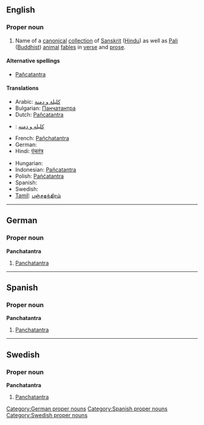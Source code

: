 ==English==

===Proper noun===
{{wikipedia}}
{{en-proper noun}}
# Name of a [[canonical]] [[collection]] of [[Sanskrit]] ([[Hindu]]) as well as [[Pali]] ([[Buddhist]]) [[animal]] [[fable]]s in [[verse]] and [[prose]].

====Alternative spellings====
* [[Pañcatantra]]

====Translations====
{{trans-top|a collection of Sanskrit and Pali animal fables in verse and prose}}
* Arabic: [[كليلة و دمنة]]
* Bulgarian: [[Панчатантра]]
* Dutch: [[Pañcatantra]]
* {{ttbc|Farsi}}: [[کلیله و دمنه]]
* French: [[Pañchatantra]]
* German: {{t-|de|Panchatantra}}
* Hindi: [[पंचतंत्र]]
{{trans-mid}}
* Hungarian: {{t|hu|Pancsatantra}}
* Indonesian: [[Pañcatantra]]
* Polish: [[Pańćatantra]]
* Spanish: {{t-|es|Panchatantra}}
* Swedish: {{t-|sv|Panchatantra}}
* [[Tamil]]: [[பஞ்சதந்திரம்]]
{{trans-bottom}}

----

==German==

===Proper noun===
'''Panchatantra'''
# [[Panchatantra#English|Panchatantra]]

[[Category:German proper nouns]]

----

==Spanish==

===Proper noun===
'''Panchatantra'''
# [[Panchatantra#English|Panchatantra]]

[[Category:Spanish proper nouns]]

----

==Swedish==

===Proper noun===
'''Panchatantra'''
# [[Panchatantra#English|Panchatantra]]

[[Category:Swedish proper nouns]]